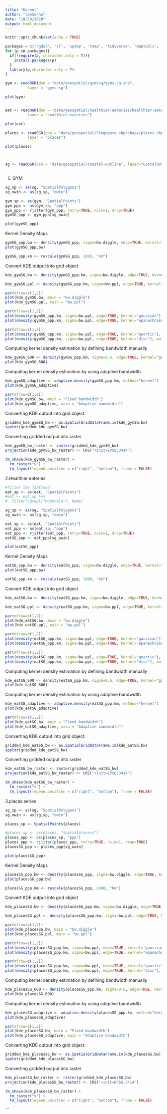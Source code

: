 ```yaml
---
title: "Kernel"
author: "leeSunho"
date: "10/29/2020"
output: html_document
---
```


```r
knitr::opts_chunk$set(echo = TRUE)
```

```r

packages = c('rgdal', 'sf', 'spdep', 'tmap', 'tidyverse', 'maptools', 'raster', 'spatstat','prettydoc','spData')
for (p in packages){
  if(!require(p, character.only = T)){
    install.packages(p)
  }
  library(p,character.only = T)
}

```


```r


gym <- readOGR(dsn = "data/geospatial/gymssg/gyms-sg.shp",
          layer = "gyms-sg")

plot(gym)


eat <- readOGR(dsn = "data/geospatial/healthier-eateries/healthier-eateries.shp",
          layer = "healthier-eateries")

plot(eat)

places <- readOGR(dsn = "data/geospatial/Singapore-shp/shape/places.shp",
          layer = "places")

plot(places)



sg <- readOGR(dsn = "data/geospatial/coastal-outline", layer="CostalOutline")



```
1. GYM
```r
sg_sp <- as(sg, "SpatialPolygons")
sg_owin <- as(sg_sp, "owin")

gym_sp <- as(gym, "SpatialPoints")
gym_ppp <- as(gym_sp, "ppp")
gym_ppp <- rjitter(gym_ppp, retry=TRUE, nsim=1, drop=TRUE)
gymSG_ppp <- gym_ppp[sg_owin]

```

```r

plot(gymSG_ppp)

```
Kernel Density Maps
```r

gymSG_ppp.bw <- density(gymSG_ppp, sigma=bw.diggle, edge=TRUE, kernel="gaussian")
plot(gymSG_ppp.bw)

```

```r

gymSG_ppp.km <- rescale(gymSG_ppp, 1000, "km")

```
Convert KDE output into grid object
```r


kde_gymSG.bw <- density(gymSG_ppp.km, sigma=bw.diggle, edge=TRUE, kernel="gaussian")

kde_gymSG.ppl <- density(gymSG_ppp.km, sigma=bw.ppl, edge=TRUE, kernel="gaussian")

par(mfrow=c(1,2))
plot(kde_gymSG.bw, main = "bw.diggle")
plot(kde_gymSG.ppl, main = "bw.ppl")

```

```r
par(mfrow=c(1,2))
plot(density(gymSG_ppp.km, sigma=bw.ppl, edge=TRUE, kernel="gaussian"), main="Gaussian")
plot(density(gymSG_ppp.km, sigma=bw.ppl, edge=TRUE, kernel="epanechnikov"), main="Epanechnikov")


```

```r
par(mfrow=c(1,2))
plot(density(gymSG_ppp.km, sigma=bw.ppl, edge=TRUE, kernel="quartic"), main="Quartic")
plot(density(gymSG_ppp.km, sigma=bw.ppl, edge=TRUE, kernel="disc"), main="Disc")


```
Computing kernel density estimation by defining bandwidth manually

```r

kde_gymSG_600 <- density(gymSG_ppp.km, sigma=0.6, edge=TRUE, kernel="gaussian")
plot(kde_gymSG_600)

```
Computing kernel density estimation by using adaptive bandwidth
```r

kde_gymSG_adaptive <- adaptive.density(gymSG_ppp.km, method="kernel")
plot(kde_gymSG_adaptive)

```
```r
par(mfrow=c(1,2))
plot(kde_gymSG.bw, main = "Fixed bandwidth")
plot(kde_gymSG_adaptive, main = "Adaptive bandwidth")

```
Converting KDE output into grid object.
```r
gridded_kde_gymSG_bw <- as.SpatialGridDataFrame.im(kde_gymSG.bw)
spplot(gridded_kde_gymSG_bw)

```

Converting gridded output into raster
```r
kde_gymSG_bw_raster <- raster(gridded_kde_gymSG_bw)
projection(kde_gymSG_bw_raster) <- CRS("+init=EPSG:3414")

```

```r
tm_shape(kde_gymSG_bw_raster) + 
  tm_raster("v") +
  tm_layout(legend.position = c("right", "bottom"), frame = FALSE)

```


2.Healthier eateries
```r
#filter the fastfood
eat_sp <- as(eat, "SpatialPoints")
#eat <- eat_sp %>%
#  filter(!grepl("McDonald"), Name)

```

```r
sg_sp <- as(sg, "SpatialPolygons")
sg_owin <- as(sg_sp, "owin")

eat_sp <- as(eat, "SpatialPoints")
eat_ppp <- as(eat_sp, "ppp")
eat_ppp <- rjitter(eat_ppp, retry=TRUE, nsim=1, drop=TRUE)
eatSG_ppp <- eat_ppp[sg_owin]

```

```r

plot(eatSG_ppp)

```
Kernel Density Maps
```r

eatSG_ppp.bw <- density(eatSG_ppp, sigma=bw.diggle, edge=TRUE, kernel="gaussian")
plot(eatSG_ppp.bw)

```

```r

eatSG_ppp.km <- rescale(eatSG_ppp, 1000, "km")

```
Convert KDE output into grid object
```r


kde_eatSG.bw <- density(eatSG_ppp.km, sigma=bw.diggle, edge=TRUE, kernel="gaussian")

kde_eatSG.ppl <- density(eatSG_ppp.km, sigma=bw.ppl, edge=TRUE, kernel="gaussian")

par(mfrow=c(1,2))
plot(kde_eatSG.bw, main = "bw.diggle")
plot(kde_eatSG.ppl, main = "bw.ppl")

```

```r
par(mfrow=c(1,2))
plot(density(eatSG_ppp.km, sigma=bw.ppl, edge=TRUE, kernel="gaussian"), main="Gaussian")
plot(density(eatSG_ppp.km, sigma=bw.ppl, edge=TRUE, kernel="epanechnikov"), main="Epanechnikov")


```

```r
par(mfrow=c(1,2))
plot(density(eatSG_ppp.km, sigma=bw.ppl, edge=TRUE, kernel="quartic"), main="Quartic")
plot(density(eatSG_ppp.km, sigma=bw.ppl, edge=TRUE, kernel="disc"), main="Disc")


```
Computing kernel density estimation by defining bandwidth manually

```r

kde_eatSG_600 <- density(eatSG_ppp.km, sigma=0.6, edge=TRUE, kernel="gaussian")
plot(kde_eatSG_600)

```
Computing kernel density estimation by using adaptive bandwidth
```r

kde_eatSG_adaptive <- adaptive.density(eatSG_ppp.km, method="kernel")
plot(kde_eatSG_adaptive)

```



```r
par(mfrow=c(1,2))
plot(kde_eatSG.bw, main = "Fixed bandwidth")
plot(kde_eatSG_adaptive, main = "Adaptive bandwidth")

```
Converting KDE output into grid object.
```r
gridded_kde_eatSG_bw <- as.SpatialGridDataFrame.im(kde_eatSG.bw)
spplot(gridded_kde_eatSG_bw)

```

Converting gridded output into raster
```r
kde_eatSG_bw_raster <- raster(gridded_kde_eatSG_bw)
projection(kde_eatSG_bw_raster) <- CRS("+init=EPSG:3414")

```

```r
tm_shape(kde_eatSG_bw_raster) + 
  tm_raster("v") +
  tm_layout(legend.position = c("right", "bottom"), frame = FALSE)

```


3.places series


```r
sg_sp <- as(sg, "SpatialPolygons")
sg_owin <- as(sg_sp, "owin")

places_sp <- SpatialPoints(places)

#places_sp <- as(places, "Spatialplacess")
places_ppp <- as(places_sp, "ppp")
places_ppp <- rjitter(places_ppp, retry=TRUE, nsim=1, drop=TRUE)
placesSG_ppp <- places_ppp[sg_owin]

```

```r

plot(placesSG_ppp)

```
Kernel Density Maps
```r

placesSG_ppp.bw <- density(placesSG_ppp, sigma=bw.diggle, edge=TRUE, kernel="gaussian")
plot(placesSG_ppp.bw)

```

```r

placesSG_ppp.km <- rescale(placesSG_ppp, 1000, "km")

```
Convert KDE output into grid object
```r


kde_placesSG.bw <- density(placesSG_ppp.km, sigma=bw.diggle, edge=TRUE, kernel="gaussian")

kde_placesSG.ppl <- density(placesSG_ppp.km, sigma=bw.ppl, edge=TRUE, kernel="gaussian")

par(mfrow=c(1,2))
plot(kde_placesSG.bw, main = "bw.diggle")
plot(kde_placesSG.ppl, main = "bw.ppl")

```

```r
par(mfrow=c(1,2))
plot(density(placesSG_ppp.km, sigma=bw.ppl, edge=TRUE, kernel="gaussian"), main="Gaussian")
plot(density(placesSG_ppp.km, sigma=bw.ppl, edge=TRUE, kernel="epanechnikov"), main="Epanechnikov")


```

```r
par(mfrow=c(1,2))
plot(density(placesSG_ppp.km, sigma=bw.ppl, edge=TRUE, kernel="quartic"), main="Quartic")
plot(density(placesSG_ppp.km, sigma=bw.ppl, edge=TRUE, kernel="disc"), main="Disc")


```
Computing kernel density estimation by defining bandwidth manually

```r

kde_placesSG_600 <- density(placesSG_ppp.km, sigma=0.6, edge=TRUE, kernel="gaussian")
plot(kde_placesSG_600)

```
Computing kernel density estimation by using adaptive bandwidth
```r

kde_placesSG_adaptive <- adaptive.density(placesSG_ppp.km, method="kernel")
plot(kde_placesSG_adaptive)

```


```r
par(mfrow=c(1,2))
plot(kde_placesSG.bw, main = "Fixed bandwidth")
plot(kde_placesSG_adaptive, main = "Adaptive bandwidth")

```
Converting KDE output into grid object.
```r
gridded_kde_placesSG_bw <- as.SpatialGridDataFrame.im(kde_placesSG.bw)
spplot(gridded_kde_placesSG_bw)

```

Converting gridded output into raster
```r
kde_placesSG_bw_raster <- raster(gridded_kde_placesSG_bw)
projection(kde_placesSG_bw_raster) <- CRS("+init=EPSG:3414")

```

```r
tm_shape(kde_placesSG_bw_raster) + 
  tm_raster("v") +
  tm_layout(legend.position = c("right", "bottom"), frame = FALSE)

```
```